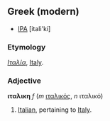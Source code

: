 ==Greek (modern)==
*[[IPA]] [itali'ki]
=== Etymology ===
''[[Ιταλία]]'', [[Italy]].

===Adjective===
'''ιταλικη''' ''f'' (''m'' [[ιταλικός]], ''n'' ιταλικό)

#[[Italian]], pertaining to [[Italy]].